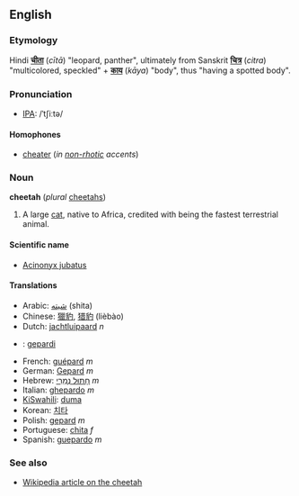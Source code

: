 ==English==
===Etymology===
Hindi '''[[चीता]]''' (''cītā'') "leopard, panther", ultimately from Sanskrit '''[[चित्र]]''' (''citra'') "multicolored, speckled" + '''[[काय]]''' (''kāya'') "body", thus "having a spotted body".

===Pronunciation===
*[[IPA]]: /ˈtʃiːtə/

====Homophones====
*[[cheater]] (''in [[non-rhotic]] accents'')

===Noun===
'''cheetah''' (''plural'' [[cheetahs]])

#A large [[cat]], native to Africa, credited with being the fastest terrestrial animal.

====Scientific name====
*[[Acinonyx jubatus]]

====Translations====
*Arabic: [[شيته]] (shita)
*Chinese: [[獵豹]], [[猎豹]] (lièbào)
*Dutch: [[jachtluipaard]] ''n''
*{{fi}}: [[gepardi]]
*French: [[guépard]] ''m''
*German: [[Gepard]] ''m''
*Hebrew: [[חתול נמרי|חָתוּל נְמֵרִי]] ''m''
*Italian: [[ghepardo]] ''m''
*[[KiSwahili]]: [[duma]]
*Korean: [[치타]]
*Polish: [[gepard]] ''m''
*Portuguese: [[chita]] ''f''
*Spanish: [[guepardo]] ''m''

===See also===
*[[w:cheetah|Wikipedia article on the cheetah]]